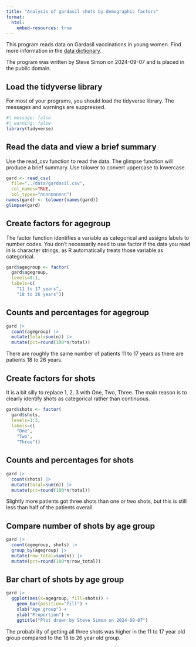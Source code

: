 ```yaml
---
title: "Analysis of gardasil shots by demographic factors"
format: 
  html:
    embed-resources: true
---
```


This program reads data on Gardasil vaccinations in young women. Find more information in the [data dictionary][dd].

[dd]: https://raw.githubusercontent.com/pmean/datasets/master/gardasil.yaml

The program was written by Steve Simon on 2024-09-07 and is placed in the public domain.

## Load the tidyverse library

For most of your programs, you should load the tidyverse library. The messages and warnings are suppressed.

```r
#| message: false
#| warning: false
library(tidyverse)
```

## Read the data and view a brief summary

Use the read_csv function to read the data. The glimpse function will produce a brief summary. Use tolower to convert uppercase to lowercase.

```r
gard <- read_csv(
  file="../data/gardasil.csv",
  col_names=TRUE,
  col_types="nnnnnnnnnn")
names(gard) <- tolower(names(gard))
glimpse(gard)
```

## Create factors for agegroup

The factor function identifies a variable as categorical and assigns labels to number codes. You don't necessarily need to use factor if the data you read in is character strings, as R automatically treats those variable as categorical.

```r
gard$agegroup <- factor(
  gard$agegroup,
  levels=0:1,
  labels=c(
    "11 to 17 years",
    "18 to 26 years"))
```

## Counts and percentages for agegroup

```r
gard |> 
  count(agegroup) |>
  mutate(total=sum(n)) |>
  mutate(pct=round(100*n/total))
```

There are roughly the same number of patients 11 to 17 years as there are patients 18 to 26 years.

## Create factors for shots

It is a bit silly to replace 1, 2, 3 with One, Two, Three. The main reason is to clearly identify shots as categorical rather than continuous.

```r
gard$shots <- factor(
  gard$shots,
  levels=1:3,
  labels=c(
    "One", 
    "Two", 
    "Three"))
```

## Counts and percentages for shots

```r
gard |> 
  count(shots) |>
  mutate(total=sum(n)) |>
  mutate(pct=round(100*n/total))
```

Slightly more patients got three shots than one or two shots, but this is still less than half of the patients overall.

## Compare number of shots by age group

```r
gard |>
  count(agegroup, shots) |>
  group_by(agegroup) |>
  mutate(row_total=sum(n)) |>
  mutate(pct=round(100*n/row_total))
```

## Bar chart of shots by age group

```r
gard |>
  ggplot(aes(x=agegroup, fill=shots)) +
    geom_bar(position="fill") +
    xlab("Age group") +
    ylab("Proportion") +
    ggtitle("Plot drawn by Steve Simon on 2024-09-07")
```

The probability of getting all three shots was higher in the 11 to 17 year old group compared to the 18 to 26 year old group.

